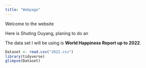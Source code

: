 ```yaml
---
title: "Webpage"
---
```


Welcome to the website

Here is Shuting Ouyang, planing to do an

The data set I will be using is **World Happiness Report up to 2022**.

```r
Dataset <- read.csv("2022.csv")
library(tidyverse)
glimpse(Dataset)
```
